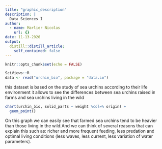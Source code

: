 ```yaml
---
title: "graphic_description"
description: |
  Data Sciences I
author:
  - name: Marlier Nicolas
    url: {}
date: 11-13-2020
output:
  distill::distill_article:
    self_contained: false
---
```


```r
knitr::opts_chunk$set(echo = FALSE)
```


```r
SciViews::R
data <- read("urchin_bio", package = "data.io")
```

this dataset is based on the study of sea urchins according to their life environment it allows to see the differences between sea urchins raised in farms and sea urchins living in the wild  

```r
chart(urchin_bio, solid_parts ~ weight %col=% origin) +
  geom_point()
```

On this graph we can easily see that farmed sea urchins tend to be heavier than those living in the wild.And we can think of several reasons that can explain this such as: richer and more frequent feeding, less predation and optimal living conditions (less waves, less current, less variation of water parameters).
